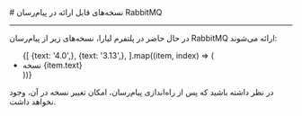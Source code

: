 

<Layout>
<Head>
<title>مستندات نسخه‌های قابل ارائه پیام‌رسان RabbitMQ - لیارا</title>
<meta property="og:title" content="مستندات خدمات رایانش ابری لیارا" />
<meta property="og:description" content="مستندات نسخه‌های قابل ارائه پیام‌رسان RabbitMQ"  />
</Head>
# نسخه‌های قابل ارائه در پیام‌رسان RabbitMQ
<hr className="mb-2" />

در حال حاضر در پلتفرم لیارا، نسخه‌های زیر از  پیام‌رسان RabbitMQ ارائه می‌شوند: 

<div className="h-2" />
<ul className="pr-4">
  {[
    {text: '4.0',},
    {text: '3.13',},
  ].map((item, index) => (
    <li
      key={index}
      style={{
        textDecorationColor: "#9ca3af"
      }}
    >
        نسخه {item.text}
    </li>
  ))}
</ul>

<div className="h-2" />
<Alert variant="warning">
<p>
در نظر داشته باشید که پس از راه‌اندازی پیام‌رسان، امکان تغییر نسخه در آن، وجود نخواهد داشت.
</p>
</Alert>

</Layout>